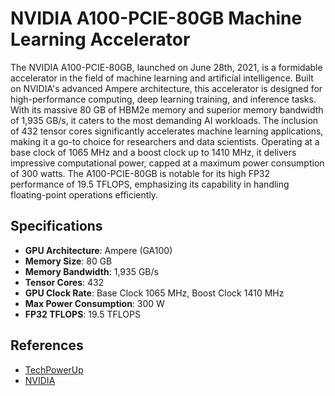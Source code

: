 # NVIDIA A100-PCIE-80GB Machine Learning Accelerator

The NVIDIA A100-PCIE-80GB, launched on June 28th, 2021, is a formidable accelerator in the field of machine learning and artificial intelligence. Built on NVIDIA's advanced Ampere architecture, this accelerator is designed for high-performance computing, deep learning training, and inference tasks. With its massive 80 GB of HBM2e memory and superior memory bandwidth of 1,935 GB/s, it caters to the most demanding AI workloads. The inclusion of 432 tensor cores significantly accelerates machine learning applications, making it a go-to choice for researchers and data scientists. Operating at a base clock of 1065 MHz and a boost clock up to 1410 MHz, it delivers impressive computational power, capped at a maximum power consumption of 300 watts. The A100-PCIE-80GB is notable for its high FP32 performance of 19.5 TFLOPS, emphasizing its capability in handling floating-point operations efficiently.

## Specifications

- **GPU Architecture**: Ampere (GA100)
- **Memory Size**: 80 GB
- **Memory Bandwidth**: 1,935 GB/s
- **Tensor Cores**: 432
- **GPU Clock Rate**: Base Clock 1065 MHz, Boost Clock 1410 MHz
- **Max Power Consumption**: 300 W
- **FP32 TFLOPS**: 19.5 TFLOPS

## References

- [TechPowerUp](https://www.techpowerup.com/gpu-specs/a100-pcie-80-gb.c3821)
- [NVIDIA](https://www.nvidia.com/en-us/data-center/a100/)
